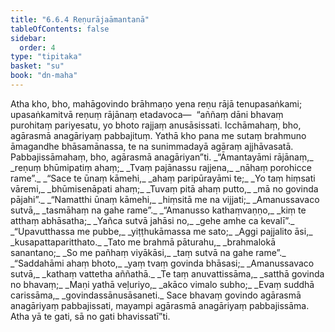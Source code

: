 ```yaml
---
title: "6.6.4 Reṇurājaāmantanā"
tableOfContents: false
sidebar:
  order: 4
type: "tipitaka"
basket: "su"
book: "dn-maha"
---
```



<DynamicBreadcrumb />

<Division number="321" book="dn-maha">

<Paragraph number="716" book="dn-maha">
Atha kho, bho, mahāgovindo brāhmaṇo yena reṇu rājā tenupasaṅkami; upasaṅkamitvā reṇuṃ rājānaṃ etadavoca—  “aññaṃ dāni bhavaṃ purohitaṃ pariyesatu, yo bhoto rajjaṃ anusāsissati. Icchāmahaṃ, bho, agārasmā anagāriyaṃ pabbajituṃ. Yathā kho pana me sutaṃ brahmuno āmagandhe bhāsamānassa, te na sunimmadayā agāraṃ ajjhāvasatā. Pabbajissāmahaṃ, bho, agārasmā anagāriyan”ti.
</Paragraph>

<Paragraph number="717" type="verses" book="dn-maha">
_“Āmantayāmi rājānaṃ,_  
_reṇuṃ bhūmipatiṃ ahaṃ;_  
_Tvaṃ pajānassu rajjena,_  
_nāhaṃ porohicce rame”._  

</Paragraph>

<Paragraph number="718" type="verses" book="dn-maha">
_“Sace te ūnaṃ kāmehi,_  
_ahaṃ paripūrayāmi te;_  
_Yo taṃ hiṃsati vāremi,_  
_bhūmisenāpati ahaṃ;_  
_Tuvaṃ pitā ahaṃ putto,_  
_mā no govinda pājahi”._  

</Paragraph>

<Paragraph number="719" type="verses" book="dn-maha">
_“Namatthi ūnaṃ kāmehi,_  
_hiṃsitā me na vijjati;_  
_Amanussavaco sutvā,_  
_tasmāhaṃ na gahe rame”._  

</Paragraph>

<Paragraph number="720" type="verses" book="dn-maha">
_“Amanusso kathaṃvaṇṇo,_  
_kiṃ te atthaṃ abhāsatha;_  
_Yañca sutvā jahāsi no,_  
_gehe amhe ca kevalī”._  

</Paragraph>

<Paragraph number="721" type="verses" book="dn-maha">
_“Upavutthassa me pubbe,_  
_yiṭṭhukāmassa me sato;_  
_Aggi pajjalito āsi,_  
_kusapattaparitthato._  

</Paragraph>

<Paragraph number="722" type="verses" book="dn-maha">
_Tato me brahmā pāturahu,_  
_brahmalokā sanantano;_  
_So me pañhaṃ viyākāsi,_  
_taṃ sutvā na gahe rame”._  

</Paragraph>

<Paragraph number="723" type="verses" book="dn-maha">
_“Saddahāmi ahaṃ bhoto,_  
_yaṃ tvaṃ govinda bhāsasi;_  
_Amanussavaco sutvā,_  
_kathaṃ vattetha aññathā._  

</Paragraph>

<Paragraph number="724" type="verses" book="dn-maha">
_Te taṃ anuvattissāma,_  
_satthā govinda no bhavaṃ;_  
_Maṇi yathā veḷuriyo,_  
_akāco vimalo subho;_  
_Evaṃ suddhā carissāma,_  
_govindassānusāsaneti._  

</Paragraph>

<Paragraph number="725" book="dn-maha">
Sace bhavaṃ govindo agārasmā anagāriyaṃ pabbajissati, mayampi agārasmā anagāriyaṃ pabbajissāma. Atha yā te gati, sā no gati bhavissatī”ti.
</Paragraph>
</Division>